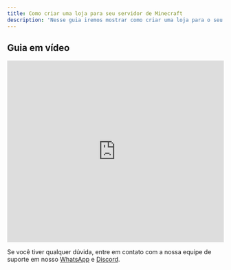 ```yaml
---
title: Como criar uma loja para seu servidor de Minecraft
description: 'Nesse guia iremos mostrar como criar uma loja para o seu servidor utilizando a plataforma da CentralCart.'
---
```


## Guia em vídeo

<iframe
  width="100%"
  height="422"
  src="https://www.youtube.com/embed/1Lm9VXN_jUc?si=3aLXmrccExpzlENS"
  title="YouTube video player"
  frameborder="0"
  allow="accelerometer; autoplay; clipboard-write; encrypted-media; gyroscope; picture-in-picture"
  allowfullscreen
></iframe>


<Check>Se você tiver qualquer dúvida, entre em contato com a nossa equipe de suporte
em nosso [WhatsApp](https://api.whatsapp.com/send/?phone=5515992647447&text=Ol%C3%A1%2C+tenho+d%C3%BAvidas+sobre+a+CentralCart&type=phone_number&app_absent=0) 
e [Discord](https://centralcart.com.br/discord).</Check>
